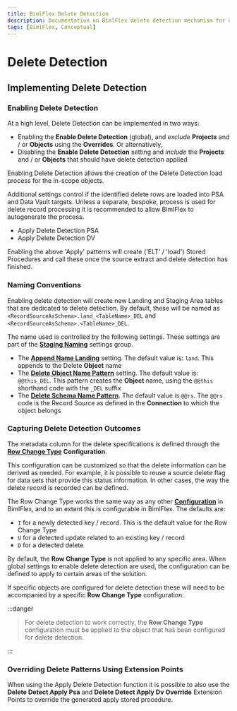 ---
title: BimlFlex Delete Detection
description: Documentation on BimlFlex delete detection mechanism for detection of hard deleted keys from a source system
tags: [BimlFlex, Conceptual]
---


# Delete Detection

<InclHeaderDeleteDetection />

## Implementing Delete Detection

### Enabling Delete Detection

At a high level, Delete Detection can be implemented in two ways:

* Enabling the **Enable Delete Detection** (global), and *exclude* **Projects** and / or **Objects** using the **Overrides**. Or alternatively,
* Disabling the **Enable Delete Detection** setting and *include* the **Projects** and / or **Objects** that should have delete detection applied

Enabling Delete Detection allows the creation of the Delete Detection load process for the in-scope objects.

Additional settings control if the identified delete rows are loaded into PSA and Data Vault targets. Unless a separate, bespoke, process is used for delete record processing it is recommended to allow BimlFlex to autogenerate the process.

* Apply Delete Detection PSA
* Apply Delete Detection DV

Enabling the above 'Apply' patterns will create ('ELT' / 'load') Stored Procedures and call these once the source extract and delete detection has finished.

### Naming Conventions

Enabling delete detection will create new Landing and Staging Area tables that are dedicated to delete detection. By default, these will be named as `<RecordSourceAsSchema>.land_<TableName>_DEL` and `<RecordSourceAsSchema>.<TableName>_DEL`.

The name used is controlled by the following settings. These settings are part of the [**Staging Naming**](xref:bimlflex-app-reference-documentation-settings-index#staging-naming) settings group.

* The [**Append Name Landing**](bimlflex-app-reference-documentation-setting-AppendNameLanding) setting.  The default value is: `land`.  This appends to the Delete **Object** name
* The [**Delete Object Name Pattern**](bimlflex-app-reference-documentation-setting-DeleteObjectNamePattern) setting.  The default value is: `@@this_DEL`.  This pattern creates the **Object** name, using the `@@this` shorthand code with the `_DEL` suffix
* The [**Delete Schema Name Pattern**](bimlflex-app-reference-documentation-setting-DeleteSchemaNamePattern).  The default value is `@@rs`.  The `@@rs` code is the Record Source as defined in the **Connection** to which the object belongs

### Capturing Delete Detection Outcomes

The metadata column for the delete specifications is defined through the [**Row Change Type**](xref:bimlflex-metadata-configurations#rowchangetype) **Configuration**.

This configuration can be customized so that the delete information can be derived as needed. For example, it is possible to reuse a source delete flag for data sets that provide this status information. In other cases, the way the delete record is recorded can be defined.

The Row Change Type works the same way as any other [**Configuration**](bimlflex-configuration-editor) in BimlFlex, and to an extent this is configurable in BimlFlex. The defaults are:

* `I` for a newly detected key / record. This is the default value for the Row Change Type
* `U` for a detected update related to an existing key / record
* `D` for a detected delete

By default, the **Row Change Type** is not applied to any specific area. When global settings to enable delete detection are used, the configuration can be defined to apply to certain areas of the solution.

If specific objects are configured for delete detection these will need to be accompanied by a specific **Row Change Type** configuration.
:::danger


> For delete detection to work correctly, the **Row Change Type** configuration must be applied to the object that has been configured for delete detection.

:::


### Overriding Delete Patterns Using Extension Points

When using the Apply Delete Detection function it is possible to also use the **Delete Detect Apply Psa** and **Delete Detect Apply Dv Override** Extension Points to override the generated apply stored procedure.

